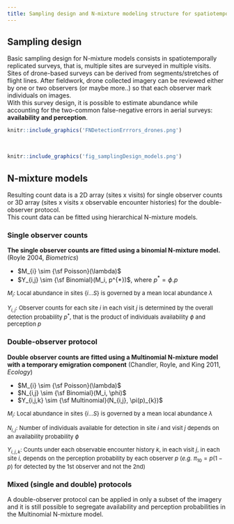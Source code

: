 ```yaml
---
title: Sampling design and N-mixture modeling structure for spatiotemporally replicated drone-based surveys
---
```



## Sampling design

Basic sampling design for N-mixture models consists in spatiotemporally replicated surveys, that is, multiple sites are surveyed in multiple visits. Sites of drone-based surveys can be derived from segments/stretches of flight lines. After fieldwork, drone collected imagery can be reviewed either by one or two observers (or maybe more..) so that each observer mark individuals on images.\
With this survey design, it is possible to estimate abundance while accounting for the two-common false-negative errors in aerial surveys: **availability and perception**. 


```r
knitr::include_graphics('FNDetectionErrrors_drones.png')
```

\ 

```r
knitr::include_graphics('fig_samplingDesign_models.png')
```

## N-mixture models

Resulting count data is a 2D array (sites x visits) for single observer counts or 3D array (sites x visits x observable encounter histories) for the double-observer protocol.\
This count data can be fitted using hierarchical N-mixture models.

### Single observer counts

**The single observer counts are fitted using a binomial N-mixture model.** (Royle 2004, *Biometrics*)


* $M_{i} \sim {\sf Poisson}(\lambda)$
* $Y_{i,j} \sim {\sf Binomial}(M_i, p^{*})$, where $p^{*} = \phi.p$

<font size="2"> 
$M_{i}$: Local abundance in sites {*i*...*S*} is governed by a mean local abundance $\lambda$\n

$Y_{i,j}$: Observer counts for each site *i* in each visit *j* is determined by the overall detection probability
$p^{*}$, that is the product of individuals availability $\phi$ and perception $p$
</font>

### Double-observer protocol

**Double observer counts are fitted using a Multinomial N-mixture model with a temporary emigration component** (Chandler, Royle, and King  2011, *Ecology*)

* $M_{i} \sim {\sf Poisson}(\lambda)$
* $N_{i,j} \sim {\sf Binomial}(M_i, \phi)$
* $Y_{i,j,k} \sim {\sf Multinomial}(N_{i,j}, \pi(p)_{k})$

<font size="2"> 
$M_{i}$: Local abundance in sites {*i*...*S*} is governed by a mean local abundance $\lambda$\n

$N_{i,j}$: Number of individuals available for detection in site *i* and visit *j* depends on an availability probability $\phi$\n

$Y_{i,j,k}$: Counts under each observable encounter history *k*, in each visit *j*, in each site *i*,  depends on the perception probability by each observer $p$ (*e.g.* $\pi_{10} = p(1-p)$ for detected by the 1st observer and not the 2nd)\n
</font>

### Mixed (single and double) protocols

A double-observer protocol can be applied in only a subset of the imagery and it is still possible to segregate availability and perception probabilities in the Multinomial N-mixture model.

